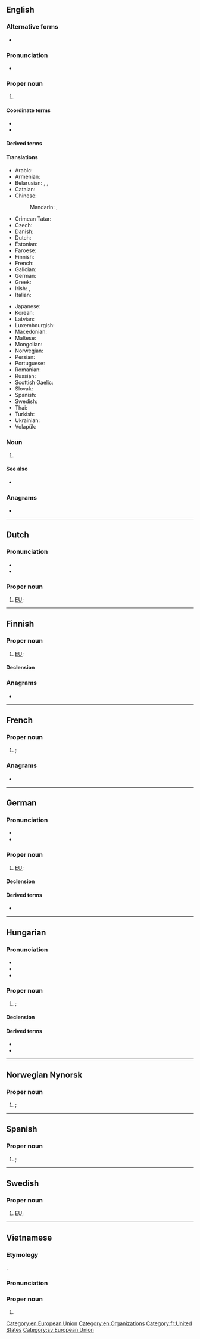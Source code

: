 {{also|eu|Eu|.e'u|eu-|-eu|.eu|eü|Appendix:Variations of "eu"}}
==English==

===Alternative forms===
* {{alter|en|E.U.}}

===Pronunciation===
* {{IPA|en|/ˌiː ˈjuː/}}

===Proper noun===
{{en-proper noun}}

# {{lb|en|politics|economics}} {{initialism of|en|European Union}}

====Coordinate terms====
{{sense|European Union}}
* {{l|en|EC}}
* {{l|en|EEC}}

====Derived terms====
{{col3|en
|anti-EU
|EU-funded
|EU-related}}

====Translations====
{{trans-top-also|European Union|European Union|EUSSR}}
* Arabic: {{not used|ar}}
* Armenian: {{t+|hy|ԵՄ}}
* Belarusian: {{t|be|ЕС|m}}, {{t|be|ЭЗ|m}} {{qualifier|Taraškievica}}, {{t|be|ЕЗ|m}} {{qualifier|Taraškievica}}
* Catalan: {{t+|ca|UE|f}}
* Chinese:
*: Mandarin: {{t+|cmn|歐盟|sc=Hani}}, {{t+|cmn|欧盟|tr=Ōuméng|sc=Hani}}
* Crimean Tatar: {{t|crh|AB}}
* Czech: {{t+|cs|EU|f}}
* Danish: {{t+|da|EU|n}}
* Dutch: {{t+|nl|EU|f}}
* Estonian: {{t+|et|EL}}
* Faroese: {{t|fo|ES|n}}
* Finnish: {{t+|fi|EU}}
* French: {{t+|fr|UE|f}}
* Galician: {{t+|gl|UE|f}}
* German: {{t+|de|EU|f}}
* Greek: {{t+|el|ΕΕ}}
* Irish: {{t|ga|AE}}, {{t|ga|an tAE}}
* Italian: {{t+|it|UE}}
{{trans-mid}}
* Japanese: {{not used|ja}}
* Korean: {{not used|ko}}
* Latvian: {{t|lv|ES|f}}
* Luxembourgish: {{t|lb|EU|f}}
* Macedonian: {{t+|mk|ЕУ|f}}
* Maltese: {{t|mt|UE}}
* Mongolian: {{t|mn|EН}}
* Norwegian: {{t+|no|EU|m}}
* Persian: {{not used|fa}}
* Portuguese: {{t+|pt|UE|f}}
* Romanian: {{t|ro|UE}}
* Russian: {{t+|ru|ЕС|m}}
* Scottish Gaelic: {{t|gd|AE|m}}
* Slovak: {{t+|sk|EÚ|n}}
* Spanish: {{t+|es|UE|f}}
* Swedish: {{t+|sv|EU|c}}
* Thai: {{t|th|อียู}}
* Turkish: {{t+|tr|AB}}
* Ukrainian: {{t|uk|ЄС|m}}
* Volapük: {{t|vo|BY}}
{{trans-bottom}}

===Noun===
{{en-noun|-}}

# {{lb|en|Star Wars}} {{abbreviation of|en|[[expanded]] [[universe]]}}

====See also====
* {{pedia|lang=en|Star Wars expanded universe}}

===Anagrams===
* {{anagrams|en|a=eu|UE}}

[[Category:en:European Union]]
[[Category:en:Organizations]]

----

==Dutch==

===Pronunciation===
* {{IPA|nl|/eːˈy/}}
* {{audio|nl|Nl-EU.ogg|Audio}}

===Proper noun===
{{nl-proper noun|f}}

# [[#English|EU]]; {{initialism of|nl|Europese Unie||European Union|nocap=1|nodot=1}}

----

==Finnish==

===Proper noun===
{{fi-noun|proper=true}}

# [[#English|EU]]; {{initialism of|fi|Euroopan unioni||European Union|nocap=1|nodot=1}}

====Declension====
{{fi-decl-maa-dot|EU|u|a}}

===Anagrams===
* {{anagrams|fi|a=eu|-ue}}

----

==French==

===Proper noun===
{{fr-proper noun}}

# {{place|fr|country|cont/North America|t=US}}; {{initialism of|fr|États-Unis||United States|nocap=1|nodot=1}}

===Anagrams===
* {{l|fr|UE}}

[[Category:fr:United States]]

----

==German==

===Pronunciation===
* {{IPA|de|[eːˈʔuː]}}
* {{audio|de|De-EU.ogg|Audio}}

===Proper noun===
{{de-proper noun|f|old=1}}

# [[#English|EU]]; {{initialism of|de|Europäische Union||European Union|nocap=1|nodot=1}}

====Declension====
{{de-decl-noun-f|n=sg}}

====Derived terms====
* {{l|de|EUdSSR}}

----

==Hungarian==

===Pronunciation===
* {{hu-IPA}}
* {{audio|hu|Hu-EU.ogg|Audio}}
* {{rhymes|hu|u|s=2}}

===Proper noun===
{{head|hu|proper noun}}

# {{l|en|EU}}; {{initialism of|hu|Európai Unió||[[European Union]]|nocap=1|nodot=1}}

====Declension====
{{hu-infl-nom|EU-|o|n=sg}}

====Derived terms====
* {{l|hu|EU-csatlakozás}}
* {{l|hu|EU-s}}

----

==Norwegian Nynorsk==

===Proper noun===
{{head|nn|proper noun|g=m}}

# {{l|en|EU}}; {{init of|nn|Den europeiske unionen|nocap=1|nodot=1}}

----

==Spanish==

===Proper noun===
{{head|es|proper noun}}

# {{place|es|country|cont/North America|t=US}}; {{initialism of|es|Estados Unidos||United States|nocap=1|nodot=1}}

----

==Swedish==

===Proper noun===
{{sv-proper noun|c|[[Unsupported titles/EU:s|EU:s]]}}

# [[EU]]; {{init of|sv|Europeiska unionen||[[European Union]]|nocap=1|nodot=1}}

[[Category:sv:European Union]]

----

==Vietnamese==

===Etymology===
{{obor|vi|en|EU}}.

===Pronunciation===
{{vi-ipa|e u}}

===Proper noun===
{{vi-propn}}

# {{syn of|vi|Liên minh châu Âu||[[European Union]]}}

{{top|vi|European Union}}